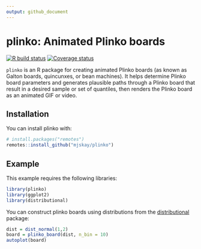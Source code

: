 ```yaml
---
output: github_document
---
```


# plinko: Animated Plinko boards

<!-- badges: start -->
[![R build status](https://github.com/mjskay/plinko/workflows/R-CMD-check/badge.svg)](https://github.com/mjskay/plinko/actions)
[![Coverage status](https://codecov.io/gh/mjskay/plinko/branch/master/graph/badge.svg)](https://codecov.io/github/mjskay/plinko?branch=master)
<!-- badges: end -->

`plinko` is an R package for creating animated Plinko boards (as known as Galton 
boards, quincunxes, or bean machines). It helps determine Plinko board parameters
and generates plausible paths through a Plinko board that result in a desired
sample or set of quantiles, then renders the Plinko board as an animated GIF or 
video.

## Installation

You can install plinko with:

``` r
# install.packages("remotes")
remotes::install_github("mjskay/plinko")
```

## Example

This example requires the following libraries:

```r
library(plinko)
library(ggplot2)
library(distributional)
```

You can construct plinko boards using distributions from the 
[distributional](https://pkg.mitchelloharawild.com/distributional/) package:

```r
dist = dist_normal(1,2)
board = plinko_board(dist, n_bin = 10)
autoplot(board)
```


